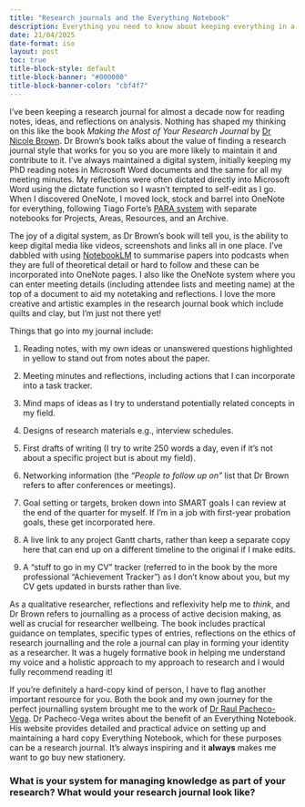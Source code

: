 ```yaml
---
title: "Research journals and the Everything Notebook"
description: Everything you need to know about keeping everything in a notebook.
date: 21/04/2025
date-format: iso
layout: post
toc: true
title-block-style: default
title-block-banner: "#000000"
title-block-banner-color: "cbf4f7"
---
```


I've been keeping a research journal for almost a decade now for 
reading notes, ideas, and reflections on analysis. Nothing has shaped
my thinking on this like the book *Making the Most of Your Research 
Journal* by [Dr Nicole Brown](https://www.nicole-brown.co.uk/research-journal/).
Dr Brown's book talks about the value of finding a research journal
style that works for you so you are more likely to maintain it and 
contribute to it. I've always maintained a digital system, initially 
keeping my PhD reading notes in Microsoft Word documents and the same
for all my meeting minutes. My reflections were often dictated directly
into Microsoft Word using the dictate function so I wasn't tempted to
self-edit as I go. When I discovered OneNote, I moved lock, stock and
barrel into OneNote for everything, following Tiago Forte's [PARA system](https://fortelabs.com/blog/para/)
with separate notebooks for Projects, Areas, Resources, and an Archive.

The joy of a digital system, as Dr Brown's book will tell you, is the
ability to keep digital media like videos, screenshots and links all
in one place. I've dabbled with using [NotebookLM](https://notebooklm.google/)
to summarise papers into podcasts when they are full of theoretical detail
or hard to follow and these can be incorporated into OneNote pages. 
I also like the OneNote system where you can enter meeting details
(including attendee lists and meeting name) at the top of a document to
aid my notetaking and reflections. I love the more creative and artistic
examples in the research journal book which include quilts and clay, 
but I'm just not there yet!

Things that go into my journal include:


1. Reading notes, with my own ideas or unanswered questions highlighted
in yellow to stand out from notes about the paper.

2. Meeting minutes and reflections, including actions that I can incorporate
into a task tracker. 

3. Mind maps of ideas as I try to understand potentially related concepts
in my field.

4. Designs of research materials e.g., interview schedules.
5. First drafts of writing (I try to write 250 words a day, even if it's not about a specific project but is about my field). 
6. Networking information (the *"People to follow up on"* list that 
Dr Brown refers to after conferences or meetings).
7. Goal setting or targets, broken down into SMART goals I can review 
at the end of the quarter for myself. If I'm in a job with first-year 
probation goals, these get incorporated here.
8. A live link to any project Gantt charts, rather than keep a separate
copy here that can end up on a different timeline to the original if I make edits.
9. A "stuff to go in my CV" tracker (referred to in the book by the more
professional "Achievement Tracker") as I don't know about you, but my
CV gets updated in bursts rather than live.

As a qualitative researcher, reflections and reflexivity help me to *think*, and Dr Brown
refers to journalling as a process of active decision making, as well 
as crucial for researcher wellbeing. The book includes practical 
guidance on templates, specific types of entries, reflections on the ethics
of research journalling and the role a journal can play in forming your
identity as a researcher. It was a hugely formative book in helping me
understand my voice and a holistic approach to my approach to research
and I would fully recommend reading it!


If you're definitely a hard-copy kind of person, I have to flag
another important resource for you.
Both the book and my own journey for the perfect journalling system
brought me to the work of [Dr Raul Pacheco-Vega](https://www.raulpacheco.org/resources/the-everything-notebook/).
Dr Pacheco-Vega writes about the benefit of an Everything Notebook. 
His website provides detailed and practical advice on setting up and
maintaining a hard copy Everything Notebook, which for these purposes can be
a research journal. It's always inspiring and it **always** makes me want
to go buy new stationery.

### What is your system for managing knowledge as part of your research? What would your research journal look like?
